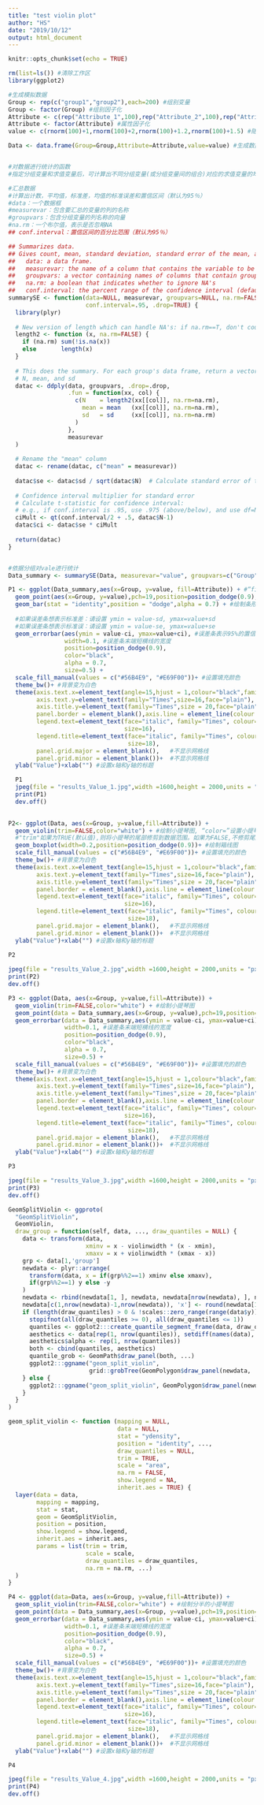 ```yaml
---
title: "test violin plot"
author: "HS"
date: "2019/10/12"
output: html_document
---
```


```r
knitr::opts_chunk$set(echo = TRUE)
```

```r
rm(list=ls()) #清除工作区
library(ggplot2)

#生成模拟数据
Group <- rep(c("group1","group2"),each=200) #组别变量
Group <- factor(Group) #组别因子化
Attribute <- c(rep("Attribute_1",100),rep("Attribute_2",100),rep("Attribute_1",100),rep("Attribute_2",100)) #每个组别的两个属性
Attribute <- factor(Attribute) #属性因子化
value <- c(rnorm(100)+1,rnorm(100)+2,rnorm(100)+1.2,rnorm(100)+1.5) #随机赋值

Data <- data.frame(Group=Group,Attribute=Attribute,value=value) #生成数据框


#对数据进行统计的函数
#指定分组变量和求值变量后，可计算出不同分组变量(或分组变量间的组合)对应的求值变量的均值，标准差，标准误，置信区间ci

#汇总数据
#计算出计数，平均值，标准差，均值的标准误差和置信区间（默认为95％）
#data：一个数据框
#measurevar：包含要汇总的变量的列的名称
#groupvars：包含分组变量的列名称的向量
#na.rm：一个布尔值，表示是否忽略NA
## conf.interval：置信区间的百分比范围（默认为95％）

## Summarizes data.
## Gives count, mean, standard deviation, standard error of the mean, and confidence interval (default 95%).
##   data: a data frame.
##   measurevar: the name of a column that contains the variable to be summariezed
##   groupvars: a vector containing names of columns that contain grouping variables
##   na.rm: a boolean that indicates whether to ignore NA's
##   conf.interval: the percent range of the confidence interval (default is 95%)
summarySE <- function(data=NULL, measurevar, groupvars=NULL, na.rm=FALSE,
                      conf.interval=.95, .drop=TRUE) {
  library(plyr)
  
  # New version of length which can handle NA's: if na.rm==T, don't count them
  length2 <- function (x, na.rm=FALSE) {
    if (na.rm) sum(!is.na(x))
    else       length(x)
  }
  
  # This does the summary. For each group's data frame, return a vector with
  # N, mean, and sd
  datac <- ddply(data, groupvars, .drop=.drop,
                 .fun = function(xx, col) {
                   c(N    = length2(xx[[col]], na.rm=na.rm),
                     mean = mean   (xx[[col]], na.rm=na.rm),
                     sd   = sd     (xx[[col]], na.rm=na.rm)
                   )
                 },
                 measurevar
  )
  
  # Rename the "mean" column    
  datac <- rename(datac, c("mean" = measurevar))
  
  datac$se <- datac$sd / sqrt(datac$N)  # Calculate standard error of the mean
  
  # Confidence interval multiplier for standard error
  # Calculate t-statistic for confidence interval: 
  # e.g., if conf.interval is .95, use .975 (above/below), and use df=N-1
  ciMult <- qt(conf.interval/2 + .5, datac$N-1)
  datac$ci <- datac$se * ciMult
  
  return(datac)
}


#依据分组对vale进行统计
Data_summary <- summarySE(Data, measurevar="value", groupvars=c("Group","Attribute"))

P1 <- ggplot(Data_summary,aes(x=Group, y=value, fill=Attribute)) + #“fill=”设置填充颜色依据Attribute指定
  geom_point(aes(x=Group, y=value),pch=19,position=position_dodge(0.9),size=2.5)+ #绘制均值为点图
  geom_bar(stat = "identity",position = "dodge",alpha = 0.7) + #绘制条形图
  
  #如果误差条想表示标准差：请设置 ymin = value-sd, ymax=value+sd
  #如果误差条想表示标准误：请设置 ymin = value-se, ymax=value+se
  geom_errorbar(aes(ymin = value-ci, ymax=value+ci), #误差条表示95%的置信区间
                width=0.1, #误差条末端短横线的宽度
                position=position_dodge(0.9), 
                color="black",
                alpha = 0.7,
                size=0.5) +
  scale_fill_manual(values = c("#56B4E9", "#E69F00"))+ #设置填充颜色
  theme_bw()+ #背景变为白色
  theme(axis.text.x=element_text(angle=15,hjust = 1,colour="black",family="Times",size=20), #设置x轴刻度标签的字体显示倾斜角度为15度，并向下调整1(hjust = 1)，字体簇为Times大小为20
        axis.text.y=element_text(family="Times",size=16,face="plain"), #设置y轴刻度标签的字体簇，字体大小，字体样式为plain
        axis.title.y=element_text(family="Times",size = 20,face="plain"), #设置y轴标题的字体属性
        panel.border = element_blank(),axis.line = element_line(colour = "black",size=1), #去除默认填充的灰色，并将x=0轴和y=0轴加粗显示(size=1)
        legend.text=element_text(face="italic", family="Times", colour="black",  #设置图例的子标题的字体属性
                                 size=16),
        legend.title=element_text(face="italic", family="Times", colour="black", #设置图例的总标题的字体属性
                                  size=18),
        panel.grid.major = element_blank(),   #不显示网格线
        panel.grid.minor = element_blank())+  #不显示网格线
  ylab("Value")+xlab("") #设置x轴和y轴的标题

  P1
  jpeg(file = "results_Value_1.jpg",width =1600,height = 2000,units = "px",res =300) #结果保存
  print(P1)
  dev.off()
  

P2<- ggplot(Data, aes(x=Group, y=value,fill=Attribute)) + 
  geom_violin(trim=FALSE,color="white") + #绘制小提琴图, “color=”设置小提琴图的轮廓线的颜色(以下设为背景为白色，其实表示不要轮廓线)
  #"trim"如果为TRUE(默认值),则将小提琴的尾部修剪到数据范围。如果为FALSE,不修剪尾部。
  geom_boxplot(width=0.2,position=position_dodge(0.9))+ #绘制箱线图
  scale_fill_manual(values = c("#56B4E9", "#E69F00"))+ #设置填充的颜色
  theme_bw()+ #背景变为白色
  theme(axis.text.x=element_text(angle=15,hjust = 1,colour="black",family="Times",size=20), #设置x轴刻度标签的字体显示倾斜角度为15度，并向下调整1(hjust = 1)，字体簇为Times大小为20
        axis.text.y=element_text(family="Times",size=16,face="plain"), #设置y轴刻度标签的字体簇，字体大小，字体样式为plain
        axis.title.y=element_text(family="Times",size = 20,face="plain"), #设置y轴标题的字体属性
        panel.border = element_blank(),axis.line = element_line(colour = "black",size=1), #去除默认填充的灰色，并将x=0轴和y=0轴加粗显示(size=1)
        legend.text=element_text(face="italic", family="Times", colour="black",  #设置图例的子标题的字体属性
                                 size=16),
        legend.title=element_text(face="italic", family="Times", colour="black", #设置图例的总标题的字体属性
                                  size=18),
        panel.grid.major = element_blank(),   #不显示网格线
        panel.grid.minor = element_blank())+  #不显示网格线
  ylab("Value")+xlab("") #设置x轴和y轴的标题
  
P2

jpeg(file = "results_Value_2.jpg",width =1600,height = 2000,units = "px",res =300) #结果保存
print(P2)
dev.off()

P3 <- ggplot(Data, aes(x=Group, y=value,fill=Attribute)) + 
  geom_violin(trim=FALSE,color="white") + #绘制小提琴图
  geom_point(data = Data_summary,aes(x=Group, y=value),pch=19,position=position_dodge(0.9),size=1.5)+ #绘制均值为点图
  geom_errorbar(data = Data_summary,aes(ymin = value-ci, ymax=value+ci), #误差条表示95%的置信区间
                width=0.1, #误差条末端短横线的宽度
                position=position_dodge(0.9), 
                color="black",
                alpha = 0.7,
                size=0.5) +
  scale_fill_manual(values = c("#56B4E9", "#E69F00"))+ #设置填充的颜色
  theme_bw()+ #背景变为白色
  theme(axis.text.x=element_text(angle=15,hjust = 1,colour="black",family="Times",size=20), #设置x轴刻度标签的字体显示倾斜角度为15度，并向下调整1(hjust = 1)，字体簇为Times大小为20
        axis.text.y=element_text(family="Times",size=16,face="plain"), #设置y轴刻度标签的字体簇，字体大小，字体样式为plain
        axis.title.y=element_text(family="Times",size = 20,face="plain"), #设置y轴标题的字体属性
        panel.border = element_blank(),axis.line = element_line(colour = "black",size=1), #去除默认填充的灰色，并将x=0轴和y=0轴加粗显示(size=1)
        legend.text=element_text(face="italic", family="Times", colour="black",  #设置图例的子标题的字体属性
                                 size=16),
        legend.title=element_text(face="italic", family="Times", colour="black", #设置图例的总标题的字体属性
                                  size=18),
        panel.grid.major = element_blank(),   #不显示网格线
        panel.grid.minor = element_blank())+  #不显示网格线
  ylab("Value")+xlab("") #设置x轴和y轴的标题

P3 

jpeg(file = "results_Value_3.jpg",width =1600,height = 2000,units = "px",res =300) #结果保存
print(P3)
dev.off()

GeomSplitViolin <- ggproto(
  "GeomSplitViolin", 
  GeomViolin, 
  draw_group = function(self, data, ..., draw_quantiles = NULL) {
    data <- transform(data, 
                      xminv = x - violinwidth * (x - xmin), 
                      xmaxv = x + violinwidth * (xmax - x))
    grp <- data[1,'group']
    newdata <- plyr::arrange(
      transform(data, x = if(grp%%2==1) xminv else xmaxv), 
      if(grp%%2==1) y else -y
    )
    newdata <- rbind(newdata[1, ], newdata, newdata[nrow(newdata), ], newdata[1, ])
    newdata[c(1,nrow(newdata)-1,nrow(newdata)), 'x'] <- round(newdata[1, 'x']) 
    if (length(draw_quantiles) > 0 & !scales::zero_range(range(data$y))) {
      stopifnot(all(draw_quantiles >= 0), all(draw_quantiles <= 1))
      quantiles <- ggplot2:::create_quantile_segment_frame(data, draw_quantiles)
      aesthetics <- data[rep(1, nrow(quantiles)), setdiff(names(data), c("x", "y")), drop = FALSE]
      aesthetics$alpha <- rep(1, nrow(quantiles))
      both <- cbind(quantiles, aesthetics)
      quantile_grob <- GeomPath$draw_panel(both, ...)
      ggplot2:::ggname("geom_split_violin", 
                       grid::grobTree(GeomPolygon$draw_panel(newdata, ...), quantile_grob))
    } else {
      ggplot2:::ggname("geom_split_violin", GeomPolygon$draw_panel(newdata, ...))
    }
  }
)

geom_split_violin <- function (mapping = NULL, 
                               data = NULL, 
                               stat = "ydensity", 
                               position = "identity", ..., 
                               draw_quantiles = NULL, 
                               trim = TRUE, 
                               scale = "area", 
                               na.rm = FALSE, 
                               show.legend = NA, 
                               inherit.aes = TRUE) {
  layer(data = data, 
        mapping = mapping, 
        stat = stat, 
        geom = GeomSplitViolin, 
        position = position, 
        show.legend = show.legend, 
        inherit.aes = inherit.aes, 
        params = list(trim = trim, 
                      scale = scale, 
                      draw_quantiles = draw_quantiles, 
                      na.rm = na.rm, ...)
  )
}

P4 <- ggplot(data=Data, aes(x=Group, y=value,fill=Attribute)) + 
  geom_split_violin(trim=FALSE,color="white") + #绘制分半的小提琴图
  geom_point(data = Data_summary,aes(x=Group, y=value),pch=19,position=position_dodge(0.9),size=1.5)+ #绘制均值为点图
  geom_errorbar(data = Data_summary,aes(ymin = value-ci, ymax=value+ci), #误差条表示95%的置信区间
                width=0.1, #误差条末端短横线的宽度
                position=position_dodge(0.9), 
                color="black",
                alpha = 0.7,
                size=0.5) +
  scale_fill_manual(values = c("#56B4E9", "#E69F00"))+ #设置填充的颜色
  theme_bw()+ #背景变为白色
  theme(axis.text.x=element_text(angle=15,hjust = 1,colour="black",family="Times",size=20), #设置x轴刻度标签的字体显示倾斜角度为15度，并向下调整1(hjust = 1)，字体簇为Times大小为20
        axis.text.y=element_text(family="Times",size=16,face="plain"), #设置y轴刻度标签的字体簇，字体大小，字体样式为plain
        axis.title.y=element_text(family="Times",size = 20,face="plain"), #设置y轴标题的字体属性
        panel.border = element_blank(),axis.line = element_line(colour = "black",size=1), #去除默认填充的灰色，并将x=0轴和y=0轴加粗显示(size=1)
        legend.text=element_text(face="italic", family="Times", colour="black",  #设置图例的子标题的字体属性
                                 size=16),
        legend.title=element_text(face="italic", family="Times", colour="black", #设置图例的总标题的字体属性
                                  size=18),
        panel.grid.major = element_blank(),   #不显示网格线
        panel.grid.minor = element_blank())+  #不显示网格线
  ylab("Value")+xlab("") #设置x轴和y轴的标题

P4

jpeg(file = "results_Value_4.jpg",width =1600,height = 2000,units = "px",res =300) #结果保存
print(P4)
dev.off()
```